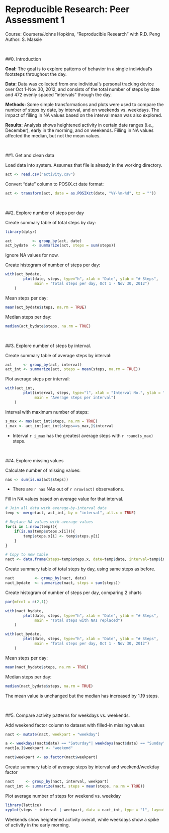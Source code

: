 Reproducible Research: Peer Assessment 1
========================================

Course: Coursera/Johns Hopkins, "Reproducible Research" with R.D. Peng <br>
Author: S. Massie

<br>

##0. Introduction

**Goal:** The goal is to explore patterns of behavior in a single individual's footsteps throughout the day. 

**Data:** Data was collected from one individual's personal tracking device over Oct 1-Nov 30, 2012, and consists of the total number of steps by date and 472 evenly spaced "intervals" through the day.

**Methods:** Some simple transformations and plots were used to compare the number of steps by date, by interval, and on weekends vs. weekdays.  The impact of filling in NA values based on the interval mean was also explored.

**Results:** Analysis shows heightened activity in certain date ranges (i.e., December), early in the morning, and on weekends.  Filling in NA values affected the median, but not the mean values.

<br>

##1. Get and clean data

Load data into system.  Assumes that file is already in the working directory.
```r
act <- read.csv("activity.csv")
```

Convert "date"  column to POSIX.ct date format:
```r
act <- transform(act, date = as.POSIXct(date, "%Y-%m-%d", tz = ""))
```
    
<br>

##2. Explore number of steps per day

Create summary table of total steps by day:
```r
library(dplyr)

act         <- group_by(act, date)
act_bydate  <- summarize(act, steps = sum(steps))
```
    
Ignore NA values for now.

Create histogram of number of steps per day: 
```r
with(act_bydate, 
        plot(date, steps, type="h", xlab = "Date", ylab = "# Steps",
             main = "Total steps per day, Oct 1 - Nov 30, 2012") 
    )
```

Mean steps per day:
```r
mean(act_bydate$steps, na.rm = TRUE)
```

Median steps per day:
```r
median(act_bydate$steps, na.rm = TRUE)
```

<br>

##3. Explore number of steps by interval.

Create summary table of average steps by interval:
```r
act     <- group_by(act, interval)
act_int <- summarize(act, steps = mean(steps, na.rm = TRUE))
```

Plot average steps per interval: 
```r
with(act_int, 
        plot(interval, steps, type="l", xlab = "Interval No.", ylab = "# Steps",
             main = "Average steps per interval") 
    )
```

Interval with maximum number of steps:
```r
s_max <- max(act_int$steps, na.rm = TRUE)
i_max <- act_int[act_int$steps==s_max,]$interval
```

- Interval `r i_max` has the greatest average steps with `r round(s_max)` steps.    

<br>

##4. Explore missing values

Calculate number of missing values:
```r
nas <- sum(is.na(act$steps))
```

- There are `r nas` NAs out of `r nrow(act)` observations.

Fill in NA values based on average value for that interval. 
```r
# Join all data with average-by-interval data
temp <- merge(act, act_int, by = "interval", all.x = TRUE)

# Replace NA values with average values
for(i in 1:nrow(temp)){
    if(is.na(temp$steps.x[i])){
        temp$steps.x[i] <- temp$steps.y[i]
    }
}

# Copy to new table
nact <- data.frame(steps=temp$steps.x, date=temp$date, interval=temp$interval)
```

Create summary table of total steps by day, using same steps as before.
```r
nact         <- group_by(nact, date)
nact_bydate  <- summarize(nact, steps = sum(steps))
```

Create histogram of number of steps per day, comparing 2 charts
```r

par(mfcol = c(2,1))

with(nact_bydate, 
        plot(date, steps, type="h", xlab = "Date", ylab = "# Steps",
             main = "Total steps with NAs replaced") 
    )

with(act_bydate, 
        plot(date, steps, type="h", xlab = "Date", ylab = "# Steps",
             main = "Total steps per day, Oct 1 - Nov 30, 2012") 
    )
```

Mean steps per day:
```r
mean(nact_bydate$steps, na.rm = TRUE)
```

Median steps per day:
```r
median(nact_bydate$steps, na.rm = TRUE)
```

The mean value is unchanged but the median has increased by 1.19 steps.    

<br>

##5. Compare activity patterns for weekdays vs. weekends.

Add weekend factor column to dataset with filled-in missing values
```r
nact <- mutate(nact, weekpart = "weekday")

a <- weekdays(nact$date) == "Saturday"| weekdays(nact$date) == "Sunday"
nact[a,]$weekpart <- "weekend"

nact$weekpart <- as.factor(nact$weekpart)
```

Create summary table of average steps by interval and weekend/weekday factor
```r
nact     <- group_by(nact, interval, weekpart)
nact_int <- summarize(nact, steps = mean(steps, na.rm = TRUE))
```

Plot average number of steps for weekend vs. weekday
```r
library(lattice)
xyplot(steps ~ interval | weekpart, data = nact_int, type = "l", layout = c(1,2))
```

Weekends show heightened activity overall, while weekdays show a spike of activity in the early morning.  
